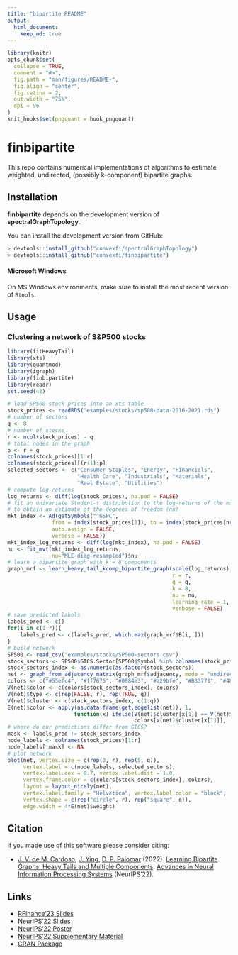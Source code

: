 ```yaml
---
title: "bipartite README"
output:
  html_document:
    keep_md: true
---
```


```r
library(knitr)
opts_chunk$set(
  collapse = TRUE,
  comment = "#>",
  fig.path = "man/figures/README-",
  fig.align = "center",
  fig.retina = 2,
  out.width = "75%",
  dpi = 96
)
knit_hooks$set(pngquant = hook_pngquant)
```

# finbipartite

This repo contains numerical implementations of algorithms to estimate weighted, undirected, (possibly k-component) bipartite graphs.


## Installation

**finbipartite** depends on the development version of **spectralGraphTopology**.

You can install the development version from GitHub:
```r
> devtools::install_github("convexfi/spectralGraphTopology")
> devtools::install_github("convexfi/finbipartite")
```

#### Microsoft Windows
On MS Windows environments, make sure to install the most recent version of ``Rtools``.

## Usage

### Clustering a network of S&P500 stocks
```r
library(fitHeavyTail)
library(xts)
library(quantmod)
library(igraph)
library(finbipartite)
library(readr)
set.seed(42)

# load SP500 stock prices into an xts table
stock_prices <- readRDS("examples/stocks/sp500-data-2016-2021.rds")
# number of sectors
q <- 8
# number of stocks
r <- ncol(stock_prices) - q
# total nodes in the graph
p <- r + q
colnames(stock_prices)[1:r]
colnames(stock_prices)[(r+1):p]
selected_sectors <- c("Consumer Staples", "Energy", "Financials",
                      "Health Care", "Industrials", "Materials", 
                      "Real Estate", "Utilities")
# compute log-returns
log_returns <- diff(log(stock_prices), na.pad = FALSE)
# fit an univariate Student-t distribution to the log-returns of the market
# to obtain an estimate of the degrees of freedom (nu)
mkt_index <- Ad(getSymbols("^GSPC",
              from = index(stock_prices[1]), to = index(stock_prices[nrow(stock_prices)]), 
              auto.assign = FALSE, 
              verbose = FALSE))
mkt_index_log_returns <- diff(log(mkt_index), na.pad = FALSE)
nu <- fit_mvt(mkt_index_log_returns,
              nu="MLE-diag-resampled")$nu
# learn a bipartite graph with k = 8 components
graph_mrf <- learn_heavy_tail_kcomp_bipartite_graph(scale(log_returns),
                                                    r = r,
                                                    q = q,
                                                    k = 8,
                                                    nu = nu,
                                                    learning_rate = 1,
                                                    verbose = FALSE)
# save predicted labels
labels_pred <- c()
for(i in c(1:r)){
    labels_pred <- c(labels_pred, which.max(graph_mrf$B[i, ]))
}
# build network
SP500 <- read_csv("examples/stocks/SP500-sectors.csv")
stock_sectors <- SP500$GICS.Sector[SP500$Symbol %in% colnames(stock_prices)[1:r]]
stock_sectors_index <- as.numeric(as.factor(stock_sectors))
net <- graph_from_adjacency_matrix(graph_mrf$adjacency, mode = "undirected", weighted = TRUE)
colors <- c("#55efc4", "#ff7675", "#0984e3", "#a29bfe", "#B33771", "#48dbfb", "#FDA7DF", "#C4E538")
V(net)$color <- c(colors[stock_sectors_index], colors)
V(net)$type <- c(rep(FALSE, r), rep(TRUE, q))
V(net)$cluster <- c(stock_sectors_index, c(1:q))
E(net)$color <- apply(as.data.frame(get.edgelist(net)), 1,
                     function(x) ifelse(V(net)$cluster[x[1]] == V(net)$cluster[x[2]],
                                        colors[V(net)$cluster[x[1]]], 'grey'))
# where do our predictions differ from GICS?
mask <- labels_pred != stock_sectors_index
node_labels <- colnames(stock_prices)[1:r]
node_labels[!mask] <- NA
# plot network
plot(net, vertex.size = c(rep(3, r), rep(5, q)),
     vertex.label = c(node_labels, selected_sectors),
     vertex.label.cex = 0.7, vertex.label.dist = 1.0,
     vertex.frame.color = c(colors[stock_sectors_index], colors),
     layout = layout_nicely(net),
     vertex.label.family = "Helvetica", vertex.label.color = "black",
     vertex.shape = c(rep("circle", r), rep("square", q)),
     edge.width = 4*E(net)$weight)
```

## Citation
If you made use of this software please consider citing:

-   [J. V. de M. Cardoso](https://mirca.github.io), [J. Ying](https://github.com/jxying),
    [D. P. Palomar](https://www.danielppalomar.com) (2022).
    [Learning Bipartite Graphs: Heavy Tails and Multiple Components](https://papers.nips.cc/paper_files/paper/2022/hash/5adff4d5402703418f7210a4004e1314-Abstract-Conference.html).
    [Advances in Neural Information Processing Systems](https://neurips.cc/Conferences/2022) (NeurIPS’22).

## Links

- [RFinance'23 Slides](https://github.com/mirca/rfinance-talk/blob/main/rfinance.pdf)
- [NeurIPS’22 Slides](https://palomar.home.ece.ust.hk/papers/2022/CardosoYingPalomar-NeurIPS2022-slides.pdf)
- [NeurIPS'22 Poster](https://palomar.home.ece.ust.hk/papers/2022/CardosoYingPalomar-NeurIPS2022-poster.pdf)
- [NeurIPS'22 Supplementary Material](https://papers.nips.cc/paper_files/paper/2022/file/5adff4d5402703418f7210a4004e1314-Supplemental-Conference.pdf)
- [CRAN Package](https://cran.r-project.org/package=finbipartite)
